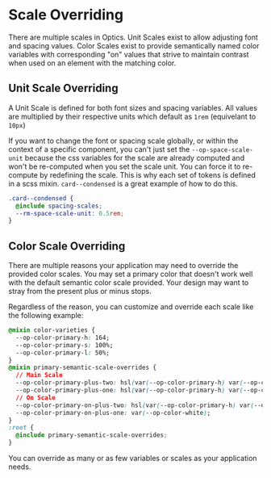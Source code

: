 
<Meta title="Overview/Scale Overriding" />

# Scale Overriding

There are multiple scales in Optics. Unit Scales exist to allow adjusting font and spacing values. Color Scales exist to provide semantically named color variables with corresponding "on" values that strive to maintain contrast when used on an element with the matching color.

## Unit Scale Overriding

A Unit Scale is defined for both font sizes and spacing variables. All values are multiplied by their respective units which default as `1rem` (equivelant to `10px`)

If you want to change the font or spacing scale globally, or within the context of a specific component, you can't just set the `--op-space-scale-unit` because the css variables for the scale are already computed and won't be re-computed when you set the scale unit. You can force it to re-compute by redefining the scale. This is why each set of tokens is defined in a scss mixin. `card--condensed` is a great example of how to do this.

```scss
.card--condensed {
  @include spacing-scales;
  --rm-space-scale-unit: 0.5rem;
}
```

## Color Scale Overriding

There are multiple reasons your application may need to override the provided color scales. You may set a primary color that doesn't work well with the default semantic color scale provided. Your design may want to stray from the present plus or minus stops.

Regardless of the reason, you can customize and override each scale like the following example:

```css
@mixin color-varieties {
  --op-color-primary-h: 164;
  --op-color-primary-s: 100%;
  --op-color-primary-l: 50%;
}
@mixin primary-semantic-scale-overrides {
  // Main Scale
  --op-color-primary-plus-two: hsl(var(--op-color-primary-h) var(--op-color-primary-s) 49%);
  --op-color-primary-plus-one: hsl(var(--op-color-primary-h) var(--op-color-primary-s) 43%);
  // On Scale
  --op-color-primary-on-plus-two: hsl(var(--op-color-primary-h) var(--op-color-primary-s) 15%);
  --op-color-primary-on-plus-one: var(--op-color-white);
}
:root {
  @include primary-semantic-scale-overrides;
}
```

<!---
  Add These in the Color Support Task #140
--op-color-primary-on-plus-two-alt: hsl(var(--op-color-primary-h) var(--op-color-primary-s) 5%);
--op-color-primary-on-plus-one-alt: hsl(var(--op-color-primary-h) var(--op-color-primary-s) 92%);
-->

You can override as many or as few variables or scales as your application needs.
